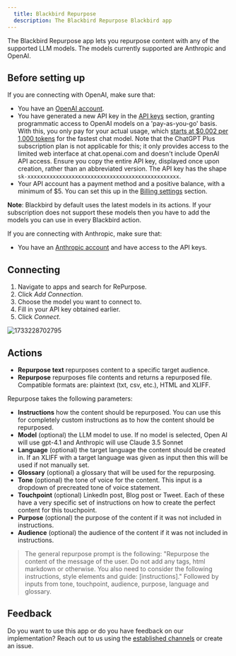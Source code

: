 ```yaml
---
  title: Blackbird Repurpose
  description: The Blackbird Repurpose Blackbird app
---
```


<LinkCard title="View on Github" target="_blank" href="https://github.com/bb-io/RePurpose" icon="github" />

The Blackbird Repurpose app lets you repurpose content with any of the supported LLM models. The models currently supported are Anthropic and OpenAI.

## Before setting up

If you are connecting with OpenAI, make sure that:

- You have an [OpenAI account](https://platform.openai.com/signup).
- You have generated a new API key in the [API keys](https://platform.openai.com/account/api-keys) section, granting programmatic access to OpenAI models on a 'pay-as-you-go' basis. With this, you only pay for your actual usage, which [starts at $0,002 per 1,000 tokens](https://openai.com/pricing) for the fastest chat model. Note that the ChatGPT Plus subscription plan is not applicable for this; it only provides access to the limited web interface at chat.openai.com and doesn't include OpenAI API access. Ensure you copy the entire API key, displayed once upon creation, rather than an abbreviated version. The API key has the shape `sk-xxxxxxxxxxxxxxxxxxxxxxxxxxxxxxxxxxxxxxxxxxxxxxxx`.
- Your API account has a payment method and a positive balance, with a minimum of $5. You can set this up in the [Billing settings](https://platform.openai.com/account/billing/overview) section.

**Note**: Blackbird by default uses the latest models in its actions. If your subscription does not support these models then you have to add the models you can use in every Blackbird action.

If you are connecting with Anthropic, make sure that:

- You have an [Anthropic account](https://console.anthropic.com) and have access to the API keys.

## Connecting

1. Navigate to apps and search for RePurpose.
2. Click _Add Connection_.
3. Choose the model you want to connect to.
4. Fill in your API key obtained earlier.
5. Click _Connect_.

![1733228702795](https://raw.githubusercontent.com/bb-io/RePurpose/main/image/README/1733228702795.png)

## Actions

- **Repurpose text** repurposes content to a specific target audience.
- **Repurpose** repurposes file contents and returns a repurposed file. Compatible formats are: plaintext (txt, csv, etc.), HTML and XLIFF.

Repurpose takes the following parameters:
- **Instructions** how the content should be repurposed. You can use this for completely custom instructions as to how the content should be repurposed.
- **Model** (optional) the LLM model to use. If no model is selected, Open AI will use gpt-4.1 and Anthropic will use Claude 3.5 Sonnet
- **Language** (optional) the target language the content should be created in. If an XLIFF with a target language was given as input then this will be used if not manually set.
- **Glossary** (optional) a glossary that will be used for the repurposing.
- **Tone** (optional) the tone of voice for the content. This input is a dropdown of precreated tone of voice statement.
- **Touchpoint** (optional) LinkedIn post, Blog post or Tweet. Each of these have a very specific set of instructions on how to create the perfect content for this touchpoint.
- **Purpose** (optional) the purpose of the content if it was not included in instructions.
- **Audience** (optional) the audience of the content if it was not included in instructions.

> The general repurpose prompt is the following: "Repurpose the content of the message of the user. Do not add any tags, html markdown or otherwise. You also need to consider the following instructions, style elements and guide: [instructions]." Followed by inputs from tone, touchpoint, audience, purpose, language and glossary.

## Feedback

Do you want to use this app or do you have feedback on our implementation? Reach out to us using the [established channels](https://www.blackbird.io/) or create an issue.

